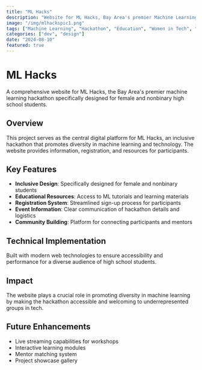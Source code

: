 ```yaml
---
title: "ML Hacks"
description: "Website for ML Hacks, Bay Area's premier Machine Learning focused hackathon for female and nonbinary high school students."
image: "/img/mlhackspic1.png"
tags: ["Machine Learning", "Hackathon", "Education", "Women in Tech", "Web Development", "Event Website", "Diversity"]
categories: ["dev", "design"]
date: "2024-08-10"
featured: true
---
```


# ML Hacks

A comprehensive website for ML Hacks, the Bay Area's premier machine learning hackathon specifically designed for female and nonbinary high school students.

## Overview

This project serves as the central digital platform for ML Hacks, an inclusive hackathon that promotes diversity in machine learning and technology. The website provides information, registration, and resources for participants.

## Key Features

- **Inclusive Design**: Specifically designed for female and nonbinary students
- **Educational Resources**: Access to ML tutorials and learning materials
- **Registration System**: Streamlined sign-up process for participants
- **Event Information**: Clear communication of hackathon details and logistics
- **Community Building**: Platform for connecting participants and mentors

## Technical Implementation

Built with modern web technologies to ensure accessibility and performance for a diverse audience of high school students.

## Impact

The website plays a crucial role in promoting diversity in machine learning by making the hackathon accessible and welcoming to underrepresented groups in tech.

## Future Enhancements

- Live streaming capabilities for workshops
- Interactive learning modules
- Mentor matching system
- Project showcase gallery 